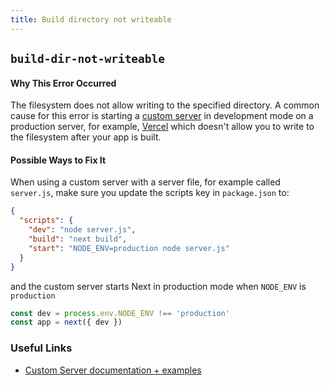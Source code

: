 ```yaml
---
title: Build directory not writeable
---
```


## `build-dir-not-writeable`

#### Why This Error Occurred

The filesystem does not allow writing to the specified directory. A common cause for this error is starting a [custom server](https://nextjs.org/docs/advanced-features/custom-server) in development mode on a production server, for example, [Vercel](https://vercel.com) which doesn't allow you to write to the filesystem after your app is built.

#### Possible Ways to Fix It

When using a custom server with a server file, for example called `server.js`, make sure you update the scripts key in `package.json` to:

```json
{
  "scripts": {
    "dev": "node server.js",
    "build": "next build",
    "start": "NODE_ENV=production node server.js"
  }
}
```

and the custom server starts Next in production mode when `NODE_ENV` is `production`

```js
const dev = process.env.NODE_ENV !== 'production'
const app = next({ dev })
```

### Useful Links

- [Custom Server documentation + examples](https://nextjs.org/docs/advanced-features/custom-server)
